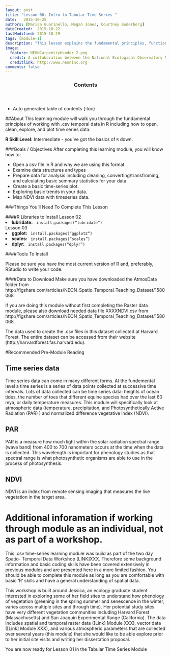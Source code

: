 ```yaml
---
layout: post
title: "Lesson 00: Intro to Tabular Time Series "
date:   2015-10-25
authors: [Marisa Guarinello, Megan Jones, Courtney Soderberg]
dateCreated:  2015-10-22
lastModified: 2015-10-29
tags: [module-1]
description: "This lesson explains the fundamental principles, functions, and metadata that you need to work with tabular (.csv) temporal data in R."
image:
  feature: NEONCarpentryHeader_2.png
  credit: A collaboration between the National Ecological Observatory Network (NEON) and Data Carpentry
  creditlink: http://www.neoninc.org
comments: false
---
```


<section id="table-of-contents" class="toc">
  <header>
    <h3>Contents</h3>
  </header>
<div id="drawer" markdown="1">
*  Auto generated table of contents
{:toc}
</div>
</section><!-- /#table-of-contents -->


##About
This learning module will walk you through the fundamental principles of working 
with .csv temporal data in R including how to open, clean, explore, and plot 
time series data. 

**R Skill Level:** Intermediate - you've got the basics of `R` down.

###Goals / Objectives
After completing this learning module, you will know how to:

* Open a csv file in R and why we are using this format
* Examine data structures and types
* Prepare data for analysis including cleaning, converting/transfroming, and
calculating basic summary statistics for your data.
* Create a basic time-series plot. 
* Exploring basic trends in your data.
* Map NDVI data with timeseries data.

###Things You'll Need To Complete This Lesson

####R Libraries to Install
Lesson 02
<li><strong>lubridate:</strong> <code> install.packages("lubridate")</code></li>
Lesson 03
<li><strong>ggplot:</strong> <code> install.packages("ggplot2")</code></li>
<li><strong>scales:</strong> <code> install.packages("scales")</code></li>
<li><strong>dplyr:</strong> <code> install.packages("dplyr")</code></li>


####Tools To Install

Please be sure you have the most current version of R and, preferably,
RStudio to write your code.

####Data to Download
Make sure you have downloaded the AtmosData folder from
http://figshare.com/articles/NEON_Spatio_Temporal_Teaching_Dataset/1580068

If you are doing this module without first completing the Raster data module, 
please also download  needed data file XXXXNDVI.csv from 
http://figshare.com/articles/NEON_Spatio_Temporal_Teaching_Dataset/1580068

The data used to create the .csv files in this dataset collected at Harvard 
Forest.  The entire dataset can be accessed from their website 
(http://harvardforest.fas.harvard.edu).

#Recommended Pre-Module Reading

## Time series data
Time series data can come in many different forms.  At the fundemental level a 
time series is a series of data points collected at successive time intervals. 
Lots of data collected can be time series data: heights of ocean tides, the 
number of toes that different equine species had over the last 60 mya, or daily 
temperature measures.  This module will specifically look at atmospheric data 
(temperature, precipitation, and Photosynthetically Active Radiation (PAR) ) and
normalized difference vegetative index (NDVI). 
 
## PAR
PAR is a measure how much light within the solar radiation spectral range 
(wave band) from 400 to 700 nanometers occurs at the time when the data is 
collected.  This wavelength is important for phenology studies as that spectral
range is what photosynthetic organisms are able to use in the process of 
photosynthesis.

## NDVI
NDVI is an index from remote sensing imaging that measures the live vegetation 
in the target area. 


# Additional inforamation if working through module as an individual, not as part of a workshop. 
This .csv time-series learning module was build as part of the two day Spatio-
Temporal Data Workshop [LINK]XXX. Therefore some background information and 
basic coding skills have been covered extensively in previous modules and are
presented here in a more limited fashion. You should be able to complete this 
module as long as you are comfortable with basic 'R' skills and have a general
understanding of spatial data.   

This workshop is built around Jessica, an ecology graduate student interested in
exploring some of her field sites to understand how phenology of vegetation 
(greening in the spring summer and senescence in the winter, varies across 
multiple sites and through time). Her potential study sites have very different 
vegetation communities including Harvard Forest (Massachusetts) and San Joaquin 
Experimental Range (California). The data includes spatial and temporal raster 
data ([Link] Module XXX), vector data ([Link] Module XXX), and various 
atmospheric parameters that are collected over several years (this module) that 
she would like to be able explore prior to her initial site visits and writing 
her dissertation proposal. 

 

You are now ready for Lesson 01 in the Tabular Time Series Module


